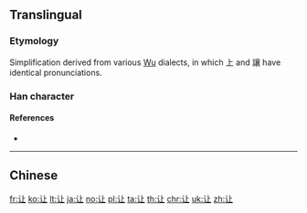 {{character info/new}}
{{also|讓}}
==Translingual==
{{Han simplified forms|讓|譲|让}}
{{stroke order|strokes=5}}
{{stroke order|type=animate}}

===Etymology===
{{Han simp|讓|f=襄|t=上|f2=言|t2=讠}}

Simplification derived from various [[Wu]] dialects, in which 上 and 讓 have identical pronunciations.

===Han character===
{{Han char|rn=149|rad=讠|as=03|sn=5|four=|canj=IVYM|ids=⿰讠上}}

====References====
* {{Han ref|kx=1188.181|hdz=63941.030|uh=8BA9|ud=35753}}

----

==Chinese==
{{zh-see|讓}}

[[fr:让]]
[[ko:让]]
[[lt:让]]
[[ja:让]]
[[no:让]]
[[pl:让]]
[[ta:让]]
[[th:让]]
[[chr:让]]
[[uk:让]]
[[zh:让]]